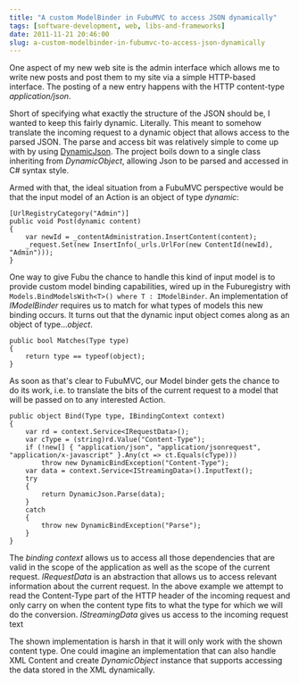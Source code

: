 ```yaml
---
title: "A custom ModelBinder in FubuMVC to access JSON dynamically"
tags: [software-development, web, libs-and-frameworks]
date: 2011-11-21 20:46:00
slug: a-custom-modelbinder-in-fubumvc-to-access-json-dynamically
---
```


One aspect of my new web site is the admin interface which allows me to write new posts and post them to my site via a simple HTTP-based 
interface. The posting of a new entry happens with the HTTP content-type _application/json_.

Short of specifying what exactly the structure of the JSON should be, I wanted to keep this fairly dynamic. Literally. 
This meant to somehow translate the incoming request to a dynamic object that allows access to the parsed JSON. The parse and access bit was relatively simple to come up with by using [DynamicJson][1]. The project boils down to a single class inheriting from _DynamicObject_, allowing Json to be parsed and accessed in C# syntax style.

Armed with that, the ideal situation from a FubuMVC perspective would be that the input model of an Action is an object of type _dynamic_:

    [UrlRegistryCategory("Admin")]
    public void Post(dynamic content)
    {
        var newId = _contentAdministration.InsertContent(content);
        _request.Set(new InsertInfo(_urls.UrlFor(new ContentId(newId), "Admin")));
    }

One way to give Fubu the chance to handle this kind of input model is to provide custom model binding capabilities, wired up in the Fuburegistry with `Models.BindModelsWith<T>() where T : IModelBinder`. An implementation of _IModelBinder_ requires us to match for what types of models this new binding occurs. It turns out that the dynamic input object comes along as an object of type..._object_.

    public bool Matches(Type type)
    {
        return type == typeof(object);
    }

As soon as that's clear to FubuMVC, our Model binder gets the chance to do its work, i.e. to translate the bits of the current request to a model that will be passed on to any interested Action.

    public object Bind(Type type, IBindingContext context)
    {
        var rd = context.Service<IRequestData>();
        var cType = (string)rd.Value("Content-Type");
        if (!new[] { "application/json", "application/jsonrequest", "application/x-javascript" }.Any(ct => ct.Equals(cType)))
            throw new DynamicBindException("Content-Type");
        var data = context.Service<IStreamingData>().InputText();
        try
        {
            return DynamicJson.Parse(data);
        }
        catch
        {
            throw new DynamicBindException("Parse");
        }
    }

The _binding context_ allows us to access all those dependencies that are valid in the scope of the application as well as the scope of the current request.
_IRequestData_ is an abstraction that allows us to access relevant information about the current request. In the above example we attempt to read the Content-Type part of the HTTP header of the incoming request and only carry on when the content type fits to what the type for which we will do the conversion. _IStreamingData_ gives us access to the incoming request text

The shown implementation is harsh in that it will only work with the shown content type. One could imagine an implementation that can also handle XML Content and
create _DynamicObject_ instance that supports accessing the data stored in the XML dynamically.

  [1]: http://dynamicjson.codeplex.com/